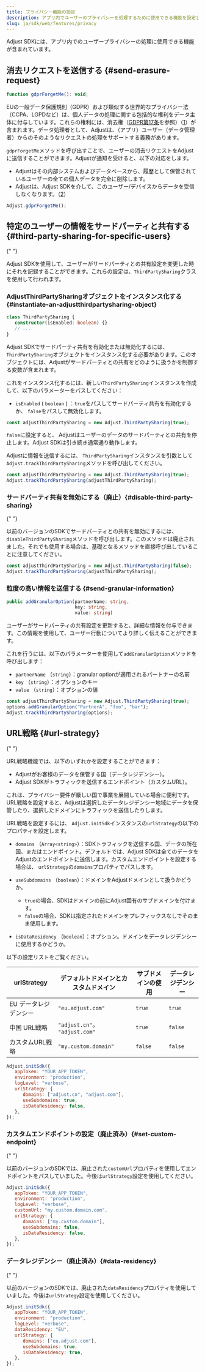 ```yaml
---
title: プライバシー機能の設定
description: アプリ内でユーザーのプライバシーを処理するために使用できる機能を設定します。
slug: ja/sdk/web/features/privacy
---
```


Adjust SDKには、アプリ内でのユーザープライバシーの処理に使用できる機能が含まれています。

## 消去リクエストを送信する {#send-erasure-request}

<CodeBlock title="メソッドシグネチャー">

```js
function gdprForgetMe(): void;
```

</CodeBlock>

EUの一般データ保護規則（GDPR）および類似する世界的なプライバシー法（CCPA、LGPDなど）は、個人データの処理に関する包括的な権利をデータ主体に付与しています。これらの権利には、消去権（[GDPR第17条](https://gdpr.eu/article-17-right-to-be-forgotten/)を参照）（[1](https://help.adjust.com/ja/article/gdpr#ref-1)）が含まれます。データ処理者として、Adjustは、（アプリ）ユーザー（データ管理者）からのそのようなリクエストの処理をサポートする義務があります。

`gdprForgetMe`メソッドを呼び出すことで、ユーザーの消去リクエストをAdjustに送信することができます。Adjustが通知を受けると、以下の対応をします。

- Adjustはその内部システムおよびデータベースから、履歴として保管されているユーザーの全ての個人データを完全に削除します。
- Adjustは、Adjust SDKを介して、このユーザー/デバイスからデータを受信しなくなります。（[2](https://help.adjust.com/ja/article/gdpr#ref-2)）

```js
Adjust.gdprForgetMe();
```

## 特定のユーザーの情報をサードパーティと共有する {#third-party-sharing-for-specific-users}

<MinorVersion
   added="5.7.0"
   link="https://github.com/adjust/web_sdk/releases/tag/v5.7.0"
/>{" "}

Adjust SDKを使用して、ユーザーがサードパーティとの共有設定を変更した時にそれを記録することができます。これらの設定は、`ThirdPartySharing`クラスを使用して行われます。

### AdjustThirdPartySharingオブジェクトをインスタンス化する {#instantiate-an-adjustthirdpartysharing-object}

<CodeBlock title="メソッドシグネチャー">

```ts
class ThirdPartySharing {
   constructor(isEnabled: boolean) {}
   // ...
}
```

</CodeBlock>

Adjust SDKでサードパーティ共有を有効化または無効化するには、`ThirdPartySharing`オブジェクトをインスタンス化する必要があります。このオブジェクトには、Adjustがサードパーティとの共有をどのように扱うかを制御する変数が含まれます。

これをインスタンス化するには、新しい`ThirdPartySharing`インスタンスを作成して、以下のパラメーターをパスしてください：

- `isEnabled` \( `boolean` \) ：`true`をパスしてサードパーティ共有を有効化するか、 `false`をパスして無効化します。

```ts
const adjustThirdPartySharing = new Adjust.ThirdPartySharing(true);
```

`false`に設定すると、 Adjustはユーザーのデータのサードパーティとの共有を停止します。Adjust SDKは引き続き通常通り動作します。

Adjustに情報を送信するには、 `ThirdPartySharing`インスタンスを引数として`Adjust.trackThirdPartySharing`メソッドを呼び出してください。

```ts
const adjustThirdPartySharing = new Adjust.ThirdPartySharing(true);
Adjust.trackThirdPartySharing(adjustThirdPartySharing);
```

### サードパーティ共有を無効にする（廃止）{#disable-third-party-sharing}

<MinorVersion
   removed="5.7.0"
   link="https://github.com/adjust/web_sdk/releases/tag/v5.7.0"
/>{" "}

以前のバージョンのSDKでサードパーティとの共有を無効にするには、 `disableThirdPartySharing`メソッドを呼び出します。このメソッドは廃止されました。それでも使用する場合は、基礎となるメソッドを直接呼び出していることに注意してください。

```ts
const adjustThirdPartySharing = new Adjust.ThirdPartySharing(false);
Adjust.trackThirdPartySharing(adjustThirdPartySharing);
```

### 粒度の高い情報を送信する {#send-granular-information}

<CodeBlock title="メソッドシグネチャー">

```ts
public addGranularOption(partnerName: string,
                         key: string,
                         value: string)
```

</CodeBlock>

ユーザーがサードパーティの共有設定を更新すると、詳細な情報を付与できます。この情報を使用して、ユーザー行動についてより詳しく伝えることができます。

これを行うには、以下のパラメーターを使用して`addGranularOption`メソッドを呼び出します：

- `partnerName` （`string`）：granular optionが適用されるパートナーの名前
- `key` （`string`）：オプションのキー
- `value` （`string`）：オプションの値

```ts
const adjustThirdPartySharing = new Adjust.ThirdPartySharing(true);
options.addGranularOption("PartnerA", "foo", "bar");
Adjust.trackThirdPartySharing(options);
```

## URL戦略 {#url-strategy}

<MinorVersion
   changed="5.7.0"
   link="https://github.com/adjust/web_sdk/releases/tag/v5.7.0"
/>{" "}

URL戦略機能では、以下のいずれかを設定することができます：

- Adjustがお客様のデータを保管する国（データレジデンシー）。
- Adjust SDKがトラフィックを送信するエンドポイント（カスタムURL）。

これは、プライバシー要件が厳しい国で事業を展開している場合に便利です。URL戦略を設定すると、Adjustは選択したデータレジデンシー地域にデータを保管したり、選択したドメインにトラフィックを送信したりします。

URL戦略を設定するには、 `Adjust.initSdk`インスタンスの`urlStrategy`の以下のプロパティを設定します。

- `domains` （`Array<string>`）：SDKトラフィックを送信する国、データの所在国、またはエンドポイント。デフォルトでは、Adjust SDKは全てのデータをAdjustのエンドポイントに送信します。カスタムエンドポイントを設定する場合は、 `urlStrategy`の`domains`プロパティでパスします。
- `useSubdomains` （`boolean`）：ドメインをAdjustドメインとして扱うかどうか。

   - `true`の場合、SDKはドメインの前にAdjust固有のサブドメインを付けます。
   - `false`の場合、SDKは指定されたドメインをプレフィックスなしでそのまま使用します。

- `isDataResidency` （`boolean`）：オプション。ドメインをデータレジデンシーに使用するかどうか。

以下の設定リストをご覧ください。

| urlStrategy           | デフォルトドメインとカスタムドメイン | サブドメインの使用 | データレジデンシー |
| --------------------- | ------------------------------------ | ------------------ | ------------------ |
| EU データレジデンシー | `"eu.adjust.com"`                    | `true`             | `true`             |
| 中国 URL戦略          | `"adjust.cn"`。 `"adjust.com"`       | `true`             | `false`            |
| カスタムURL戦略       | `"my.custom.domain"`                 | `false`            | `false`            |

```js
Adjust.initSdk({
   appToken: "YOUR_APP_TOKEN",
   environment: "production",
   logLevel: "verbose",
   urlStrategy: {
      domains: ["adjust.cn", "adjust.com"],
      useSubdomains: true,
      isDataResidency: false,
   },
});
```

### カスタムエンドポイントの設定（廃止済み）{#set-custom-endpoint}

<MinorVersion
   removed="5.7.0"
   link="https://github.com/adjust/web_sdk/releases/tag/v5.7.0"
/>{" "}

以前のバージョンのSDKでは、廃止された`customUrl`プロパティを使用してエンドポイントをパスしていました。今後は`urlStrategy`設定を使用してください。

<CodeBlock del="{range: 5}" ins="{range: 6-10}">

```js
Adjust.initSdk({
   appToken: "YOUR_APP_TOKEN",
   environment: "production",
   logLevel: "verbose",
   customUrl: "my.custom.domain.com",
   urlStrategy: {
      domains: ["my.custom.domain"],
      useSubdomains: false,
      isDataResidency: false,
   },
});
```

</CodeBlock>

### データレジデンシー（廃止済み）{#data-residency}

<MinorVersion
   removed="5.7.0"
   link="https://github.com/adjust/web_sdk/releases/tag/v5.7.0"
/>{" "}

以前のバージョンのSDKでは、廃止された`dataResidency`プロパティを使用していました。今後は`urlStrategy`設定を使用してください。

<CodeBlock del="{range: 5}" ins="{range: 6-10}">

```js
Adjust.initSdk({
   appToken: "YOUR_APP_TOKEN",
   environment: "production",
   logLevel: "verbose",
   dataResidency: "EU",
   urlStrategy: {
      domains: ["eu.adjust.com"],
      useSubdomains: true,
      isDataResidency: true,
   },
});
```

</CodeBlock>
